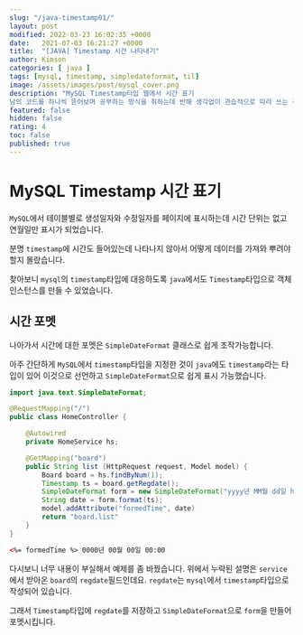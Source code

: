 ```yaml
---
slug: "/java-timestamp01/"
layout: post
modified: 2022-03-23 16:02:35 +0000
date:   2021-07-03 16:21:27 +0000
title:  "[JAVA] Timestamp 시간 나타내기"
author: Kimson
categories: [ java ]
tags: [mysql, timestamp, simpledateformat, til]
image: /assets/images/post/mysql_cover.png
description: "MySQL Timestamp타입 웹에서 시간 표기  
남의 코드를 하나씩 뜯어보며 공부하는 방식을 취하는데 반해 생각없이 관습적으로 따라 쓰는 경우가 종종 있습니다."
featured: false
hidden: false
rating: 4
toc: false
published: true
---
```


# MySQL Timestamp 시간 표기

`MySQL`에서 테이블별로 생성일자와 수정일자를 페이지에 표시하는데 시간 단위는 없고 연월일만 표시가 되었습니다.

분명 `timestamp`에 시간도 들어있는데 나타나지 않아서 어떻게 데이터를 가져와 뿌려야할지 몰랐습니다.

찾아보니 `mysql`의 `timestamp`타입에 대응하도록 `java`에서도 `Timestamp`타입으로 객체 인스턴스를 만들 수 있었습니다.

## 시간 포멧

나아가서 시간에 대한 포멧은 `SimpleDateFormat` 클래스로 쉽게 조작가능합니다.

아주 간단하게 `MySQL`에서 `timestamp`타입을 지정한 것이 `java`에도 `timestamp`라는 타입이 있어 이것으로 선언하고 `SimpleDateFormat`으로 쉽게 표시 가능했습니다.



```java
import java.text.SimpleDateFormat;

@RequestMapping("/")
public class HomeController {

    @Autowired
    private HomeService hs;

    @GetMapping("board")
    public String list (HttpRequest request, Model model) {
        Board board = hs.findByNum(1);
        Timestamp ts = board.getRegdate();
        SimpleDateFormat form = new SimpleDateFormat("yyyy년 MM월 dd일 hh:mm");
        String date = form.format(ts);
        model.addAttribute("formedTime", date)
        return "board.list"
    }
}

```

```html
<%= formedTime %> 0000년 00월 00일 00:00
```



다시보니 너무 내용이 부실해서 예제를 좀 바꿨습니다. 위에서 누락된 설명은 `service`에서 받아온 `board`의 `regdate`필드인데요. `regdate`는 `mysql`에서 `timestamp`타입으로 작성되어 있습니다.

그래서 `Timestamp`타입에 `regdate`를 저장하고 `SimpleDateFormat`으로 `form`을 만들어 포멧시킵니다.
